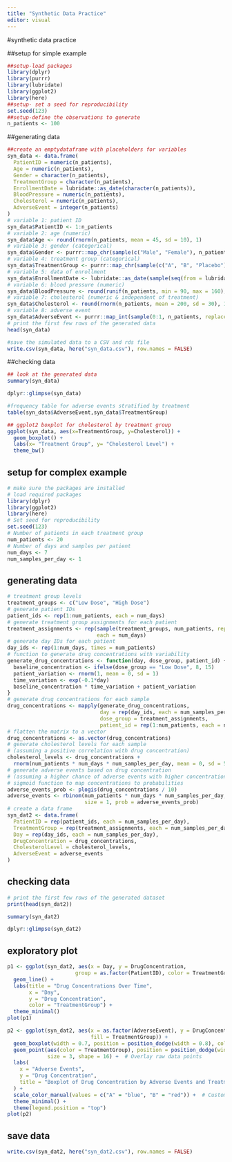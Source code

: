 ```yaml
---
title: "Synthetic Data Practice"
editor: visual
---
```

#synthetic data practice 

##setup for simple example 

```r
##setup-load packages
library(dplyr)
library(purrr)
library(lubridate)
library(ggplot2)
library(here)
##setup- set a seed for reproducibility
set.seed(123)
##setup-define the observations to generate
n_patients <- 100

```

##generating data

```r
##create an emptydataframe with placeholders for variables
syn_data <- data.frame(
  PatientID = numeric(n_patients), 
  Age = numeric(n_patients),
  Gender = character(n_patients),
  TreatmentGroup = character(n_patients),
  EnrollmentDate = lubridate::as_date(character(n_patients)),
  BloodPressure = numeric(n_patients),
  Cholesterol = numeric(n_patients),
  AdverseEvent = integer(n_patients)
)
# variable 1: patient ID
syn_data$PatientID <- 1:n_patients
# variable 2: age (numeric)
syn_data$Age <- round(rnorm(n_patients, mean = 45, sd = 10), 1)
# variable 3: gender (categorical)
syn_data$Gender <- purrr::map_chr(sample(c("Male", "Female"), n_patients, replace = TRUE), as.character)
# variable 4: treatment group (categorical)
syn_data$TreatmentGroup <- purrr::map_chr(sample(c("A", "B", "Placebo"), n_patients, replace = TRUE), as.character)
# variable 5: data of enrollment
syn_data$EnrollmentDate <- lubridate::as_date(sample(seq(from = lubridate::as_date("2022-01-01"), to = lubridate::as_date("2022-12-31"), by="days"), n_patients, replace = TRUE))
# variable 6: blood pressure (numeric)
syn_data$BloodPressure <- round(runif(n_patients, min = 90, max = 160),1)
# variable 7: cholesterol (numeric & independent of treatment)
syn_data$Cholesterol <- round(rnorm(n_patients, mean = 200, sd = 30), 1)
# variable 8: adverse event 
syn_data$AdverseEvent <- purrr::map_int(sample(0:1, n_patients, replace = TRUE, prob = c(0.8, 0.2)), as.integer)
# print the first few rows of the generated data
head(syn_data)

#save the simulated data to a CSV and rds file
write.csv(syn_data, here("syn_data.csv"), row.names = FALSE)
```

##checking data 
```r
## look at the generated data
summary(syn_data)
```
```r
dplyr::glimpse(syn_data)
```
```r
#frequency table for adverse events stratified by treatment
table(syn_data$AdverseEvent,syn_data$TreatmentGroup)
```
```r
## ggplot2 boxplot for cholesterol by treatment group
ggplot(syn_data, aes(x=TreatmentGroup, y=Cholesterol)) +
  geom_boxplot() +
  labs(x= "Treatment Group", y= "Cholesterol Level") +
  theme_bw()
```

## setup for complex example 
```r
# make sure the packages are installed
# load required packages
library(dplyr)
library(ggplot2)
library(here)
# Set seed for reproducibility
set.seed(123)
# Number of patients in each treatment group
num_patients <- 20
# Number of days and samples per patient
num_days <- 7
num_samples_per_day <- 1
```

## generating data
```r
# treatment group levels
treatment_groups <- c("Low Dose", "High Dose")
# generate patient IDs
patient_ids <- rep(1:num_patients, each = num_days)
# generate treatment group assignments for each patient
treatment_assignments <- rep(sample(treatment_groups, num_patients, replace = TRUE), 
                             each = num_days)
# generate day IDs for each patient
day_ids <- rep(1:num_days, times = num_patients)
# function to generate drug concentrations with variability
generate_drug_concentrations <- function(day, dose_group, patient_id) {
  baseline_concentration <- ifelse(dose_group == "Low Dose", 8, 15)
  patient_variation <- rnorm(1, mean = 0, sd = 1)
  time_variation <- exp(-0.1*day)
  baseline_concentration * time_variation + patient_variation 
}
# generate drug concentrations for each sample
drug_concentrations <- mapply(generate_drug_concentrations, 
                              day = rep(day_ids, each = num_samples_per_day), 
                              dose_group = treatment_assignments,
                              patient_id = rep(1:num_patients, each = num_days))
# flatten the matrix to a vector
drug_concentrations <- as.vector(drug_concentrations)
# generate cholesterol levels for each sample 
# (assuming a positive correlation with drug concentration)
cholesterol_levels <- drug_concentrations + 
  rnorm(num_patients * num_days * num_samples_per_day, mean = 0, sd = 5)
# generate adverse events based on drug concentration 
# (assuming a higher chance of adverse events with higher concentration)
# sigmoid function to map concentrations to probabilities
adverse_events_prob <- plogis(drug_concentrations / 10) 
adverse_events <- rbinom(num_patients * num_days * num_samples_per_day, 
                         size = 1, prob = adverse_events_prob)
# create a data frame
syn_dat2 <- data.frame(
  PatientID = rep(patient_ids, each = num_samples_per_day),
  TreatmentGroup = rep(treatment_assignments, each = num_samples_per_day),
  Day = rep(day_ids, each = num_samples_per_day),
  DrugConcentration = drug_concentrations,
  CholesterolLevel = cholesterol_levels,
  AdverseEvent = adverse_events
)
```

## checking data 
```r
# print the first few rows of the generated dataset
print(head(syn_dat2))
```
```r
summary(syn_dat2)
```
```r
dplyr::glimpse(syn_dat2)
```
## exploratory plot 
```r
p1 <- ggplot(syn_dat2, aes(x = Day, y = DrugConcentration, 
                      group = as.factor(PatientID), color = TreatmentGroup)) +
  geom_line() +
  labs(title = "Drug Concentrations Over Time",
       x = "Day",
       y = "Drug Concentration",
       color = "TreatmentGroup") +
  theme_minimal()
plot(p1)
```
```r
p2 <- ggplot(syn_dat2, aes(x = as.factor(AdverseEvent), y = DrugConcentration, 
                           fill = TreatmentGroup)) +
  geom_boxplot(width = 0.7, position = position_dodge(width = 0.8), color = "black") +
  geom_point(aes(color = TreatmentGroup), position = position_dodge(width = 0.8), 
             size = 3, shape = 16) +  # Overlay raw data points
  labs(
    x = "Adverse Events",
    y = "Drug Concentration",
    title = "Boxplot of Drug Concentration by Adverse Events and Treatment"
  ) +
  scale_color_manual(values = c("A" = "blue", "B" = "red")) +  # Customize color for each treatment
  theme_minimal() +
  theme(legend.position = "top")
plot(p2)
```
## save data
```r
write.csv(syn_dat2, here("syn_dat2.csv"), row.names = FALSE)
```

